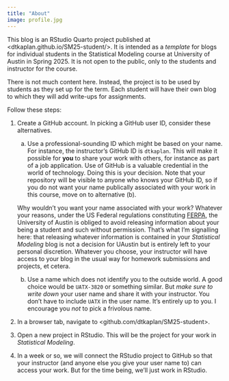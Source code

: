 ```yaml
---
title: "About"
image: profile.jpg
---
```


This blog is an RStudio Quarto project published at <dtkaplan.github.io/SM25-student/>. It is intended as a *template* for blogs for individual students in the Statistical Modeling course at University of Austin in Spring 2025. It is not open to the public, only to the students and instructor for the course.

There is not much content here. Instead, the project is to be used by students as they set up for the term. Each student will have their own blog to which they will add write-ups for assignments. 

Follow these steps:

1. Create a GitHub account. In picking a GitHub user ID, consider these alternatives.

    a. Use a professional-sounding ID which might be based on your name. For instance, the instructor's GitHub ID is `dtkaplan`. This will make it possible for **you** to share your work with others, for instance as part of a job application.  Use of GitHub is a valuable credential in the world of technology. Doing this is your decision. Note that your repository will be visible to anyone who knows your GitHub ID, so if you do not want your name publically associated with your work in this course, move on to alternative (b).
    
    Why wouldn't you want your name associated with your work? Whatever your reasons, under the US Federal regulations constituting [FERPA](https://studentprivacy.ed.gov/ferpa), the University of Austin is obliged to avoid releasing information about your being a student and such without permission. That's what I'm signalling here: that releasing whatever information is contained in your *Statistical Modeling* blog is not a decision for UAustin but is entirely left to your personal discretion. Whatever you choose, your instructor will have access to your blog in the usual way for homework submissions and projects, et cetera.
    
    b. Use a name which does not identify you to the outside world. A good choice would be `UATX-3820` or something similar. But *make sure to write down* your user name and share it with your instructor. You don't have to include `UATX` in the user name. It's entirely up to you. I encourage you *not* to pick a frivolous name.
    
2. In a browser tab, navigate to <github.com/dtkaplan/SM25-student>. 

3. Open a new project in RStudio. This will be the project for your work in *Statistical Modeling*.

4. In a week or so, we will connect the RStudio project to GitHub so that your instructor (and anyone else you give your user name to) can access your work. But for the time being, we'll just work in RStudio.

